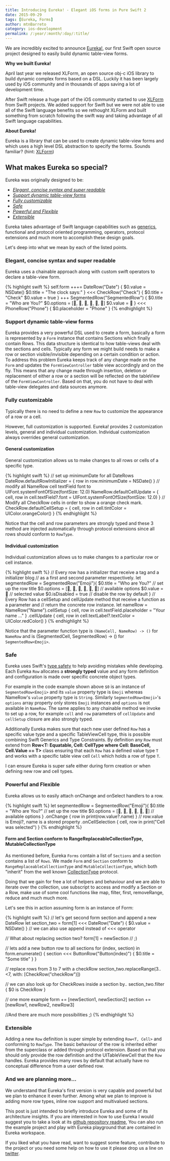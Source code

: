 ```yaml
---
title: Introducing Eureka! - Elegant iOS forms in Pure Swift 2
date: 2015-09-29
tags: [Eureka, Forms]
author: mtnBarreto
category: ios-development
permalink: /:year/:month/:day/:title/
---
```


We are incredibly excited to announce [Eureka!], our first Swift open source project designed to easily build dynamic table-view forms.

**Why we built Eureka!**

April last year we released XLForm, an open source obj-c iOS library to build dynamic complex forms based on a DSL. Luckily it has been largely used by iOS community and in thousands of apps saving a lot of development time.

After Swift release a huge part of the iOS community started to use [XLForm] from Swift projects. We added support for Swift but we were not able to use all of the Swift language benefits so we rethought XLForm and built something from scratch following the swift way and taking advantage of all Swift language capabilities.

**About Eureka!**

Eureka is a library that can be used to create dynamic table-view forms and which uses a high level DSL abstraction to specify the forms. Sounds familiar? (hint: [XLForm])

## What makes Eureka so special?

Eureka was originally designed to be:

* [*Elegant, concise syntax and super readable*](#elegant-concise-readable)
* [*Support dynamic table-view forms*](#dynamic-forms)
* [*Fully customizable*](#fully-customizable)
* [*Safe*](#safe)
* [*Powerful and Flexible*](#powerful-and-flexible)
* [*Extensible*](#extensible)

Eureka takes advantage of Swift language capabilities such as [generics], functional and protocol oriented programming, operators, protocol extensions and much more to accomplish these design goals.  

Let's deep into what we mean by each of the listed points.

### Elegant, concise syntax and super readable <a name="elegant-concise-readable"></a>

Eureka uses a chainable approach along with custom swift operators to declare a table-view form.

{% highlight swift %}
self.form +++=  DateRow("Date") {
                  $0.value = NSDate()
                  $0.title = "The clock says:"
                }
           <<<  CheckRow("Check") {
                  $0.title = "Check"
                  $0.value = true
                }
           +++  SegmentedRow<Emoji>("SegmentedRow") {
                  $0.title = "Who are You?"
                  $0.options = [💁, 🍐, 👦, 🐗, 🐼, 🐻]
                  $0.value = 🍐
                }
           <<<  PhoneRow("Phone") { $0.placeholder = "Phone" }
{% endhighlight %}

### Support dynamic table-view forms <a name="dynamic-forms"></a>

Eureka provides a very powerful DSL used to create a form, basically a form is represented by a `Form` instance that contains   Sections which finally contain Rows. This data structure is identical to how table-views deal with the sections and cells.
Typically any form we might build needs to make a row or section visible/invisible depending on a certain condition or action. To address this problem Eureka keeps track of any change made on the `Form` and updates the `FormViewController` table view accordingly and on the fly. This means that any change made through insertion, deletion or replacement of either a row or a section will be reflected on the tableView of the `FormViewController`.
Based on that, you do not have to deal with table-view delegates and data sources anymore.

### Fully customizable

Typically there is no need to define a new `Row` to customize the appearance of a row or a cell.

However, full customization is supported. Eureka! provides 2 customization levels, general and individual customization. Individual customization always overrides general customization.

#### General customization

General customization allows us to make changes to all rows or cells of a specific type.

{% highlight swift %}
// set up minimumDate for all DateRows
DateRow.defaultRowInitializer = { row in row.minimumDate = NSDate() }
// modify all NameRow cell textField font to UIFont.systemFontOfSize(fontSize: 12.0)
NameRow.defaultCellUpdate = { cell, row in cell.textField?.font =  UIFont.systemFontOfSize(fontSize: 12.0)  }
// Modify all CheckRow cells in order to show a orange check mark.  
CheckRow.defaultCellSetup = { cell, row in cell.tintColor = UIColor.orangeColor() }
{% endhighlight %}

Notice that the cell and row parameters are strongly typed and these 3 method are injected automatically through protocol extensions since all rows should conform to `RowType`.

#### Individual customization

Individual customization allows us to make changes to a particular row or cell instance.

{% highlight swift %}
// Every row has a initializer that receive a tag and a initializer blog
// as a first and second parameter respectively.
let segmentedRow =  SegmentedRow<Emoji>("Emoji"){
                      $0.title = "Who are You?"  // set up the row title
                      $0.options = [💁, 🍐, 👦, 🐗, 🐼, 🐻] // available options
                      $0.value = 🍐 // selected value
                      $0.isDisabled = true // disable the row by default
                    }
// Every Row has a cellSetup and cellUpdate method that receive a function as a parameter and
// return the concrete row instance.
let nameRow =  NameRow("Name").cellSetup { cell, row in
                                cell.textField.placeholder = "Your name ..."
                              }
                              .cellUpdate { cell, row in
                                cell.textLabel?.textColor = UIColor.redColor()
                              }
{% endhighlight %}

Notice that the parameter function type is `(NameCell, NameRow) -> ()` for `NameRow` and is (SegmentedCell<Emoji>, SegmentedRow<Emoji>) -> () for `SegmentedRow<Emoji>`.

### Safe

Eureka uses Swift's [type safety] to help avoiding mistakes while developing. Each Eureka `Row` allocates a **strongly typed** value and any form definition and configuration is made over specific concrete object types.

For example in the code example shown above `$0` is an instance of `SegmentedRow<Emoji>` and its `value` property type is `Emoji` whereas NameRow's `value` property type is `String`. Similarly `SegmentedRow<Emoji>`'s `options` array property only stores `Emoji` instances and `options` is not available in `NameRow`.
The same applies to any chainable method we invoke to set up a row, for example `cell` and `row` parameters of `cellUpdate` and `cellSetup` closure are also strongly typed.

Additionally Eureka makes sure that each new user defined `Row` has a specific value type and a specific TableViewCell type, this is possible combining Swift Generics and Type Constraints. By definition any `Row` must extend from **Row<T: Equatable, Cell: CellType where Cell: BaseCell, Cell.Value == T>** class ensuring that each `Row` has a defined value type `T` and works with a specific table view cell `Cell` which holds a row of type `T`.

I can ensure Eureka is super safe either during form creation or when defining new row and cell types.

### Powerful and Flexible

Eureka allows us to easily attach onChange and onSelect handlers to a row.

{% highlight swift %}
let segmentedRow =  SegmentedRow<Emoji>("Emoji"){
                      $0.title = "Who are You?"  // set up the row title
                      $0.options = [💁, 🍐, 👦, 🐗, 🐼, 🐻] // available options
                    }
                    .onChange { row in print(row.value?.name) } // row.value is Emoji?, name is a stored property
                    .onCellSelection { cell, row in print("Cell was selected") }
{% endhighlight %}

#### Form and Section conform to RangeReplaceableCollectionType, MutableCollectionType

As mentioned before, Eureka `Forms` contain a list of `Sections` and a section contains a list of `Rows`. We made `Form` and `Section` conform to `RangeReplaceableCollectionType` and `MutableCollectionType`, which both "inherit" from the well known [CollectionType] protocol.

Doing that we gain for free a lot of helpers and behaviour and we are able to iterate over the collection, use subscript to access and modify a Section or a Row, make use of some cool functions like map, filter, first, removeRange, reduce and much much more.

Let's see this in action assuming form is an instance of Form:

{% highlight swift %}
// let's get second form section and append a new DateRow
let section_two = form[1] <<< DateRow("Date") { $0.value = NSDate() } // we can also use append instead of <<< operator

// What about replacing section two?
form[1] = newSection // ;)

// lets add a new button row to all sections
for (index, section) in form.enumerate() {
    section <<< ButtonRow("Button\(index)") { $0.title = "Some title" }
}

// replace rows from 3 to 7 with a checkRow
section_two.replaceRange(3..<7, with: [CheckRow("checkRow")])

// we can also look up for CheckRows inside a section by..
section_two.filter { $0 is CheckRow }

// one more example
form += [newSection1, newSection2]
section += [newRow1, newRow2, newRow3]

//And there are much more possibilities ;)
{% endhighlight %}


### Extensible

Adding a new `Row` definition is super simple by extending `Row<T, Cell>` and conforming to `RowType`. The basic behaviour of the row is inherited either from the superclass or added through protocol extension. Based on that you should only provide the row definition and the UITableViewCell that the `Row` handles. Eureka provides many rows by default that actually have no conceptual difference from a user defined row.

### And we are planning more...

We understand that Eureka's first version is very capable and powerful but we plan to enhance it even further. Among what we plan to improve is adding more row types, inline row support and multivalued sections.

This post is just intended to briefly introduce Eureka and some of its architecture insights.
If you are interested in how to use Eureka I would suggest you to take a look at its [github repository readme], You can also run the example project and  play with Eureka playground that are contained in Eureka workspace.

If you liked what you have read, want to suggest some feature, contribute to the project or you need some help on how to use it please drop us a line on [twitter].

[XLForm]: https://github.com/xmartlabs/XLForm
[type safety]: https://developer.apple.com/library/ios/documentation/Swift/Conceptual/Swift_Programming_Language/TheBasics.html
[CollectionType]: https://developer.apple.com/library/prerelease/ios/documentation/Swift/Reference/Swift_CollectionType_Protocol/index.html
[generics]: https://developer.apple.com/library/ios/documentation/Swift/Conceptual/Swift_Programming_Language/Generics.html
[github repository readme]: https://github.com/xmartlabs/Eureka
[Eureka!]: https://github.com/xmartlabs/Eureka
[Eureka github repository and Examples]: https://github.com/xmartlabs/Eureka
[twitter]: https://twitter.com/xmartlabs

